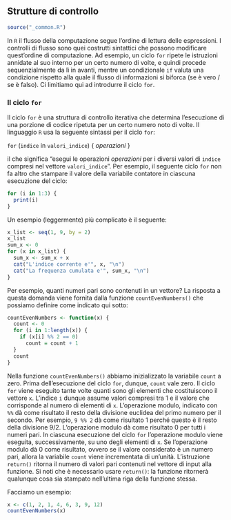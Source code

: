 ## Strutture di controllo {#chapter-strut-contr}

```r
source("_common.R")
```

In `R` il flusso della computazione segue l'ordine di lettura delle espressioni. I controlli di flusso sono quei costrutti sintattici che possono modificare quest'ordine di computazione. Ad esempio, un ciclo `for` ripete le istruzioni annidate al suo interno per un certo numero di volte, e quindi procede sequenzialmente da lì in avanti, mentre un condizionale `if` valuta una condizione rispetto alla quale il flusso di informazioni si biforca (se è vero / se è falso). Ci limitiamo qui ad introdurre il ciclo `for`.

### Il ciclo `for`

Il ciclo `for` è una struttura di controllo iterativa che determina l'esecuzione di una porzione di codice ripetuta per un certo numero noto di volte. Il linguaggio `R` usa la seguente sintassi per il ciclo `for`:

`for` (`indice` in `valori_indice`) { 
  *operazioni* 
}

il che significa "esegui le operazioni *operazioni* per i diversi valori di `indice` compresi nel vettore `valori_indice`". Per esempio, il seguente ciclo `for` non fa altro che stampare il valore della variabile contatore in ciascuna esecuzione del ciclo:

```r
for (i in 1:3) {
  print(i)
}
```

Un esempio (leggermente) più complicato è il seguente:

```r
x_list <- seq(1, 9, by = 2)
x_list
sum_x <- 0
for (x in x_list) {
  sum_x <- sum_x + x
  cat("L'indice corrente e'", x, "\n")
  cat("La frequenza cumulata e'", sum_x, "\n") 
}
```

Per esempio, quanti numeri pari sono contenuti in un vettore? La
risposta a questa domanda viene fornita dalla funzione
`countEvenNumbers()` che possiamo definire come indicato qui sotto:

```r
countEvenNumbers <- function(x) {
  count <- 0
  for (i in 1:length(x)) {
    if (x[i] %% 2 == 0)  
      count = count + 1
  }
  count
}
```

Nella funzione `countEvenNumbers()` abbiamo inizializzato la variabile
`count` a zero. Prima dell'esecuzione del ciclo `for`, dunque, `count`
vale zero. Il ciclo `for` viene eseguito tante volte quanti sono gli
elementi che costituiscono il vettore `x`. L'indice `i` dunque assume
valori compresi tra 1 e il valore che corrisponde al numero di elementi
di `x`. L'operazione modulo, indicato con `%%` dà come risultato il
resto della divisione euclidea del primo numero per il secondo. Per
esempio, `9 %% 2` dà come risultato $1$ perché questo è il resto della
divisione $9/2$. L'operazione modulo dà come risultato $0$ per tutti i
numeri pari. In ciascuna esecuzione del ciclo `for` l'operazione modulo
viene eseguita, successivamente, su uno degli elementi di `x`. Se
l'operazione modulo dà $0$ come risultato, ovvero se il valore
considerato è un numero pari, allora la variabile `count` viene
incrementata di un'unità. L'istruzione `return()` ritorna il
numero di valori pari contenuti nel vettore di input alla funzione. 
Si noti che è necessario usare `return()`: la funzione ritornerà qualunque cosa sia stampato nell'ultima riga della funzione stessa.

Facciamo un esempio:

```r
x <- c(1, 2, 1, 4, 6, 3, 9, 12)
countEvenNumbers(x)
```

